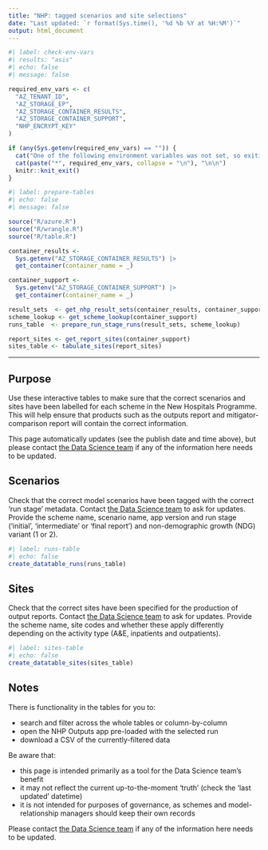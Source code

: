 ---
title: "NHP: tagged scenarios and site selections"
date: "Last updated: `r format(Sys.time(), '%d %b %Y at %H:%M')`"
output: html_document
---

```{r}
#| label: check-env-vars
#| results: "asis"
#| echo: false
#| message: false

required_env_vars <- c(
  "AZ_TENANT_ID",
  "AZ_STORAGE_EP",
  "AZ_STORAGE_CONTAINER_RESULTS",
  "AZ_STORAGE_CONTAINER_SUPPORT",
  "NHP_ENCRYPT_KEY"
)

if (any(Sys.getenv(required_env_vars) == "")) {
  cat("One of the following environment variables was not set, so exiting \n\n")
  cat(paste("*", required_env_vars, collapse = "\n"), "\n\n")
  knitr::knit_exit() 
}
```

```{r}
#| label: prepare-tables
#| echo: false
#| message: false

source("R/azure.R")
source("R/wrangle.R")
source("R/table.R")

container_results <- 
  Sys.getenv("AZ_STORAGE_CONTAINER_RESULTS") |> 
  get_container(container_name = _)

container_support <- 
  Sys.getenv("AZ_STORAGE_CONTAINER_SUPPORT") |> 
  get_container(container_name = _)

result_sets  <- get_nhp_result_sets(container_results, container_support)
scheme_lookup <- get_scheme_lookup(container_support)
runs_table  <- prepare_run_stage_runs(result_sets, scheme_lookup)

report_sites <- get_report_sites(container_support)
sites_table <- tabulate_sites(report_sites)
```

---

## Purpose

Use these interactive tables to make sure that the correct scenarios and sites have been labelled for each scheme in the New Hospitals Programme. This will help ensure that products such as the outputs report and mitigator-comparison report will contain the correct information.

This page automatically updates (see the publish date and time above), but please contact [the Data Science team](mailto:mlcsu.su.datascience@nhs.net) if any of the information here needs to be updated.

## Scenarios

Check that the correct model scenarios have been tagged with the correct 'run stage' metadata. Contact [the Data Science team](mailto:mlcsu.su.datascience@nhs.net) to ask for updates. Provide the scheme name, scenario name, app version and run stage ('initial', 'intermediate' or 'final report') and non-demographic growth (NDG) variant (1 or 2).

```{r}
#| label: runs-table
#| echo: false
create_datatable_runs(runs_table)
```

## Sites

Check that the correct sites have been specified for the production of output reports. Contact [the Data Science team](mailto:mlcsu.su.datascience@nhs.net) to ask for updates. Provide the scheme name, site codes and whether these apply differently depending on the activity type (A&E, inpatients and outpatients).

```{r}
#| label: sites-table
#| echo: false
create_datatable_sites(sites_table)
```

## Notes

There is functionality in the tables for you to:

- search and filter across the whole tables or column-by-column
- open the NHP Outputs app pre-loaded with the selected run
- download a CSV of the currently-filtered data

Be aware that:

- this page is intended primarily as a tool for the Data Science team's benefit
- it may not reflect the current up-to-the-moment 'truth' (check the 'last updated' datetime)
- it is not intended for purposes of governance, as schemes and model-relationship managers should keep their own records

Please contact [the Data Science team](mailto:mlcsu.su.datascience@nhs.net) if any of the information here needs to be updated.
